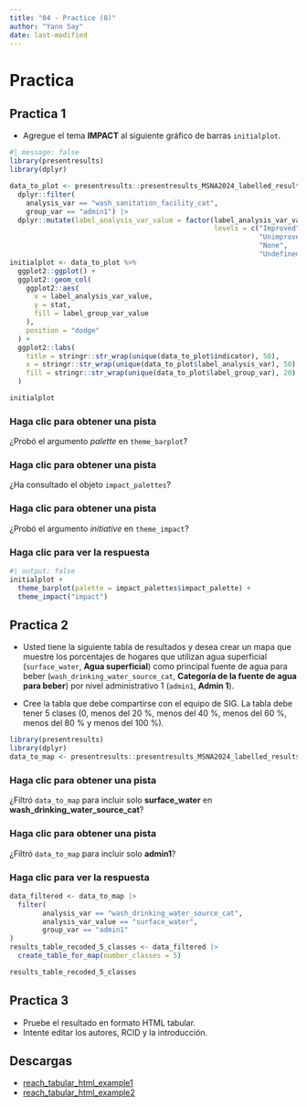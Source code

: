 ```yaml
---
title: "04 - Practice (8)"
author: "Yann Say"
date: last-modified
---
```

# Practica

## Practica 1

- Agregue el tema **IMPACT** al siguiente gráfico de barras `initialplot`.

```r
#| message: false
library(presentresults)
library(dplyr)

data_to_plot <- presentresults::presentresults_MSNA2024_labelled_results_table |>
  dplyr::filter(
    analysis_var == "wash_sanitation_facility_cat",
    group_var == "admin1") |> 
  dplyr::mutate(label_analysis_var_value = factor(label_analysis_var_value,
                                                  levels = c("Improved",
                                                             "Unimproved",
                                                             "None",
                                                             "Undefined")))
initialplot <- data_to_plot %>%
  ggplot2::ggplot() +
  ggplot2::geom_col(
    ggplot2::aes(
      x = label_analysis_var_value,
      y = stat,
      fill = label_group_var_value
    ),
    position = "dodge"
  ) +
  ggplot2::labs(
    title = stringr::str_wrap(unique(data_to_plot$indicator), 50),
    x = stringr::str_wrap(unique(data_to_plot$label_analysis_var), 50),
    fill = stringr::str_wrap(unique(data_to_plot$label_group_var), 20)
  )

initialplot
```

::: {.callout-note collapse="true" appearance="minimal"}
### Haga clic para obtener una pista

¿Probó el argumento *palette* en `theme_barplot`?
:::

::: {.callout-note collapse="true" appearance="minimal"}
### Haga clic para obtener una pista

¿Ha consultado el objeto `impact_palettes`?
:::

::: {.callout-note collapse="true" appearance="minimal"}
### Haga clic para obtener una pista

¿Probó el argumento *initiative* en `theme_impact`?

:::

::: {.callout-tip collapse="true" appearance="minimal"}
### Haga clic para ver la respuesta

```r
#| output: false
initialplot + 
  theme_barplot(palette = impact_palettes$impact_palette) +
  theme_impact("impact")
```
:::

## Practica 2

- Usted tiene la siguiente tabla de resultados y desea crear un mapa que muestre los porcentajes de hogares que utilizan agua superficial (`surface_water`, **Agua superficial**) como principal fuente de agua para beber (`wash_drinking_water_source_cat`, **Categoría de la fuente de agua para beber**) por nivel administrativo 1 (`admin1`, **Admin 1**).  

- Cree la tabla que debe compartirse con el equipo de SIG. La tabla debe tener 5 clases (0, menos del 20 %, menos del 40 %, menos del 60 %, menos del 80 % y menos del 100 %).

```r
library(presentresults)
library(dplyr)
data_to_map <- presentresults::presentresults_MSNA2024_labelled_results_table
```

::: {.callout-note collapse="true" appearance="minimal"}
### Haga clic para obtener una pista

¿Filtró `data_to_map` para incluir solo **surface_water** en **wash_drinking_water_source_cat**?

:::

::: {.callout-note collapse="true" appearance="minimal"}
### Haga clic para obtener una pista

¿Filtró `data_to_map` para incluir solo **admin1**?
:::

::: {.callout-tip collapse="true" appearance="minimal"}
### Haga clic para ver la respuesta
```r
data_filtered <- data_to_map |> 
  filter(
        analysis_var == "wash_drinking_water_source_cat",
        analysis_var_value == "surface_water",
        group_var == "admin1"
)
results_table_recoded_5_classes <- data_filtered |> 
  create_table_for_map(number_classes = 5)

results_table_recoded_5_classes
```
:::

## Practica 3

- Pruebe el resultado en formato HTML tabular.
- Intente editar los autores, RCID y la introducción.

## Descargas

- [reach_tabular_html_example1](../templates-quarto/reach_tabular_html_example1.zip)
- [reach_tabular_html_example2](../templates-quarto/reach_tabular_html_example2.zip)

